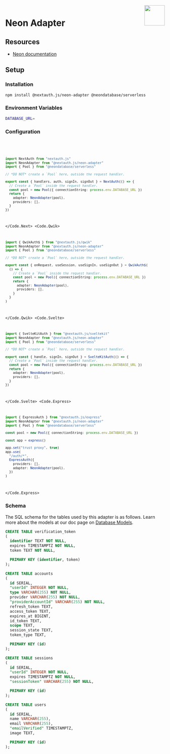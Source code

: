 
<img align="right" src="/img/adapters/neon.svg" height="64" width="64" />

# Neon Adapter

## Resources

- [Neon documentation](https://neon.tech/docs/)

## Setup

### Installation

```bash npm2yarn
npm install @nextauth.js/neon-adapter @neondatabase/serverless
```

### Environment Variables

```sh
DATABASE_URL=
```

### Configuration

<Code>
<Code.Next>

```ts filename="./auth.ts"
import NextAuth from "nextauth.js"
import NeonAdapter from "@nextauth.js/neon-adapter"
import { Pool } from "@neondatabase/serverless"

// *DO NOT* create a `Pool` here, outside the request handler.

export const { handlers, auth, signIn, signOut } = NextAuth(() => {
  // Create a `Pool` inside the request handler.
  const pool = new Pool({ connectionString: process.env.DATABASE_URL })
  return {
    adapter: NeonAdapter(pool),
    providers: [],
  }
})
```

</Code.Next>
<Code.Qwik>

```ts filename="/src/routes/plugin@auth.ts"
import { QwikAuth$ } from "@nextauth.js/qwik"
import NeonAdapter from "@nextauth.js/neon-adapter"
import { Pool } from "@neondatabase/serverless"

// *DO NOT* create a `Pool` here, outside the request handler.

export const { onRequest, useSession, useSignIn, useSignOut } = QwikAuth$(
  () => {
    // Create a `Pool` inside the request handler.
    const pool = new Pool({ connectionString: process.env.DATABASE_URL })
    return {
      adapter: NeonAdapter(pool),
      providers: [],
    }
  }
)
```

</Code.Qwik>
<Code.Svelte>

```ts filename="./src/auth.ts"
import { SvelteKitAuth } from "@nextauth.js/sveltekit"
import NeonAdapter from "@nextauth.js/neon-adapter"
import { Pool } from "@neondatabase/serverless"

// *DO NOT* create a `Pool` here, outside the request handler.

export const { handle, signIn, signOut } = SvelteKitAuth(() => {
  // Create a `Pool` inside the request handler.
  const pool = new Pool({ connectionString: process.env.DATABASE_URL })
  return {
    adapter: NeonAdapter(pool),
    providers: [],
  }
})
```

</Code.Svelte>
<Code.Express>

```ts filename="./src/routes/auth.route.ts"
import { ExpressAuth } from "@nextauth.js/express"
import NeonAdapter from "@nextauth.js/neon-adapter"
import { Pool } from "@neondatabase/serverless"

const pool = new Pool({ connectionString: process.env.DATABASE_URL })

const app = express()

app.set("trust proxy", true)
app.use(
  "/auth/*",
  ExpressAuth({
    providers: [],
    adapter: NeonAdapter(pool),
  })
)
```

</Code.Express>
</Code>

### Schema

The SQL schema for the tables used by this adapter is as follows. Learn more about the models at our
doc page on [Database Models](/guides/creating-a-database-adapter).

```sql
CREATE TABLE verification_token
(
  identifier TEXT NOT NULL,
  expires TIMESTAMPTZ NOT NULL,
  token TEXT NOT NULL,

  PRIMARY KEY (identifier, token)
);

CREATE TABLE accounts
(
  id SERIAL,
  "userId" INTEGER NOT NULL,
  type VARCHAR(255) NOT NULL,
  provider VARCHAR(255) NOT NULL,
  "providerAccountId" VARCHAR(255) NOT NULL,
  refresh_token TEXT,
  access_token TEXT,
  expires_at BIGINT,
  id_token TEXT,
  scope TEXT,
  session_state TEXT,
  token_type TEXT,

  PRIMARY KEY (id)
);

CREATE TABLE sessions
(
  id SERIAL,
  "userId" INTEGER NOT NULL,
  expires TIMESTAMPTZ NOT NULL,
  "sessionToken" VARCHAR(255) NOT NULL,

  PRIMARY KEY (id)
);

CREATE TABLE users
(
  id SERIAL,
  name VARCHAR(255),
  email VARCHAR(255),
  "emailVerified" TIMESTAMPTZ,
  image TEXT,

  PRIMARY KEY (id)
);

```
